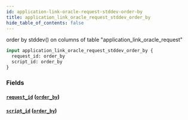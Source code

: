 ```yaml
---
id: application-link-oracle-request-stddev-order-by
title: application_link_oracle_request_stddev_order_by
hide_table_of_contents: false
---
```



order by stddev() on columns of table "application_link_oracle_request"

```graphql
input application_link_oracle_request_stddev_order_by {
  request_id: order_by
  script_id: order_by
}
```


### Fields

#### [`request_id`](#) ([`order_by`](../enums/order-by))




#### [`script_id`](#) ([`order_by`](../enums/order-by))






